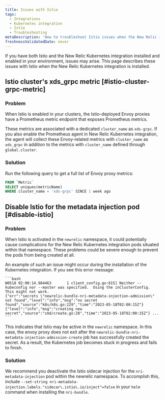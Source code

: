 ```yaml
---
title: Issues with Istio
tags:
  - Integrations
  - Kubernetes integration
  - Istio
  - Troubleshooting
metaDescription: 'How to troubleshoot Istio issues when the New Relic integration is also installed.'
freshnessValidatedDate: never
---
```


If you have both Istio and the New Relic Kubernetes integration installed and enabled in your environment, issues may arise. This page describes these issues with Istio when the New Relic Kubernetes integration is installed.


## Istio cluster's xds_grpc metric [#istio-cluster-grpc-metric]

### Problem

When Istio is enabled in your clusters, the Istio-deployed Envoy proxies have a Prometheus metric endpoint that exposes Prometheus metrics.

These metrics are associated with a dedicated `cluster_name` as `xds-grpc`. If you also enable the Prometheus agent in New Relic Kubernetes integration, the agent will collect these Envoy-related metrics with `cluster_name` as `xds_grpc` in addition to the metrics with `cluster_name` defined through `global.cluster`.


### Solution

Run the following query to get a full list of Envoy proxy metrics:

  ```sql
  FROM `Metric`
  SELECT uniques(metricName)
  WHERE cluster_name = 'xds-grpc' SINCE 1 week ago
  ```

## Disable Istio for the metadata injection pod [#disable-istio]

### Problem 

When Istio is activated in the `newrelic` namespace, it could potentially cause complications for the New Relic Kubernetes integration pods situated within that namespace. These problems could be severe enough to prevent the pods from being created at all.

An example of such an issue might occur during the installation of the Kubernetes integration. If you see this error message:

    ```bash
    W0518 02:00:14.984463       1 client_config.go:615] Neither --kubeconfig nor --master was specified.  Using the inClusterConfig.  This might not work.
    {"err":"secrets \"newrelic-bundle-nri-metadata-injection-admission\" not found","level":"info","msg":"no secret found","source":"k8s/k8s.go:229","time":"2023-05-18T02:00:15Z"} {"level":"info","msg":"creating new secret","source":"cmd/create.go:28","time":"2023-05-18T02:00:15Z"} ...
    ```

This indicates that Istio may be active in the `newrelic` namespace. In this case, the envoy proxy does not exit after the `newrelic-bundle-nri-metadata-injection-admission-create` job has successfully created the secret. As a result, the Kubernetes job becomes stuck in progress and fails to finish.

### Solution

We recommend you deactivate the Istio sidecar injection for the `nri-metadata-injection` pod within the newrelic namespace. To accomplish this, include `--set-string nri-metadata-injection.labels."sidecar\.istio\.io/inject"=false` in your `helm` command when installing the `nri-bundle`.

